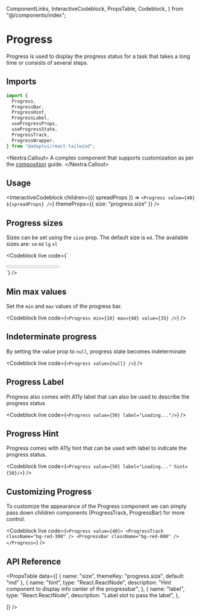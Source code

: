   ComponentLinks,
  InteractiveCodeblock,
  PropsTable,
  Codeblock,
} from "@/components/index";

# Progress

Progress is used to display the progress status for a task that takes a long
time or consists of several steps.

<ComponentLinks github="progress" theme="progress" story="feedback-progress" />

## Imports

```js
import {
  Progress,
  ProgressBar,
  ProgressHint,
  ProgressLabel,
  useProgressProps,
  useProgressState,
  ProgressTrack,
  ProgressWrapper,
} from "@adaptui/react-tailwind";
```

<Nextra.Callout>
  A complex component that supports customization as per the
  [composition](/docs/composition) guide.
</Nextra.Callout>

## Usage

<InteractiveCodeblock
  children={({ spreadProps }) => `<Progress value={40} ${spreadProps} />`}
  themeProps={{ size: "progress.size" }}
/>

## Progress sizes

Sizes can be set using the `size` prop. The default size is `md`. The available
sizes are: `sm` `md` `lg` `xl`

<Codeblock
  live
  code={`
<div className="flex flex-col space-y-2">
  <Progress size="sm" value={20} />
  <Progress size="md" value={30} />
  <Progress size="lg" value={40} />
  <Progress size="xl" value={50} />
</div>
`}
/>

## Min max values

Set the `min` and `max` values of the progress bar.

<Codeblock live code={`<Progress min={10} max={40} value={35} />`} />

## Indeterminate progress

By setting the value prop to `null`, progress state becomes indeterminate

<Codeblock live code={`<Progress value={null} />`} />

## Progress Label

Progress also comes with A11y label that can also be used to describe the
progress status

<Codeblock live code={`<Progress value={50} label="Loading..."/>`} />

## Progress Hint

Progress comes with A11y hint that can be used with label to indicate the
progress status.

<Codeblock live code={`<Progress value={50} label="Loading..." hint={50}/>`} />

## Customizing Progress

To customize the appearance of the Progress component we can simply pass down
children components (ProgressTrack, ProgressBar) for more control.

<Codeblock
  live
  code={`
<Progress value={40}>
  <ProgressTrack className="bg-red-300" />
  <ProgressBar className="bg-red-800" />
</Progress>
`}
/>

## API Reference

<PropsTable
  data={[
    { name: "size", themeKey: "progress.size", default: "md" },
    {
      name: "hint",
      type: "React.ReactNode",
      description: "Hint component to display info center of the progressbar",
    },
    {
      name: "label",
      type: "React.ReactNode",
      description: "Label slot to pass the label",
    },

]} />
